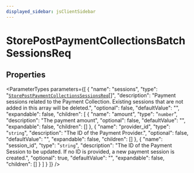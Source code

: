 ```yaml
---
displayed_sidebar: jsClientSidebar
---
```



# StorePostPaymentCollectionsBatchSessionsReq

## Properties

<ParameterTypes parameters={[
  {
    "name": "sessions",
    "type": "[`StorePostPaymentCollectionsSessionsReq`](internal.StorePostPaymentCollectionsSessionsReq.mdx)[]",
    "description": "Payment sessions related to the Payment Collection. Existing sessions that are not added in this array will be deleted.",
    "optional": false,
    "defaultValue": "",
    "expandable": false,
    "children": [
      {
        "name": "amount",
        "type": "`number`",
        "description": "The payment amount",
        "optional": false,
        "defaultValue": "",
        "expandable": false,
        "children": []
      },
      {
        "name": "provider_id",
        "type": "`string`",
        "description": "The ID of the Payment Provider.",
        "optional": false,
        "defaultValue": "",
        "expandable": false,
        "children": []
      },
      {
        "name": "session_id",
        "type": "`string`",
        "description": "The ID of the Payment Session to be updated. If no ID is provided, a new payment session is created.",
        "optional": true,
        "defaultValue": "",
        "expandable": false,
        "children": []
      }
    ]
  }
]} />
